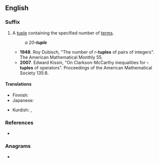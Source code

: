 {{also|tuple}}
==English==

===Suffix===
{{en-suffix}}

# {{lb|en|mathematics}} A [[tuple]] containing the specified number of [[term]]s.
#: ''a 20'''-tuple'''''
#* '''1948'''. Roy Dubisch, "The number of ''r'''''-tuples''' of pairs of integers". The American Mathematical Monthly 55.
#* '''2007'''. Edward Kissin, "On Clarkson-McCarthy inequalities for {{g|n}}'''-tuples''' of operators". Proceedings of the American Mathematical Society 135:8.

====Translations====
{{trans-top|tuple with the specified number terms}}
* Finnish: {{t|fi|-kertainen}}
* Japanese: {{t+|ja|組|tr=くみ, -kumi|sc=Jpan}}
{{trans-mid}}
* Kurdish: {{t+|kmr|-carî}}, {{t+|kmr|-bare}}
{{trans-bottom}}

===References===
* {{R:Lexico}}

===Anagrams===
* {{anagrams|en|a=elptu|let up|let-up|letup|plute}}